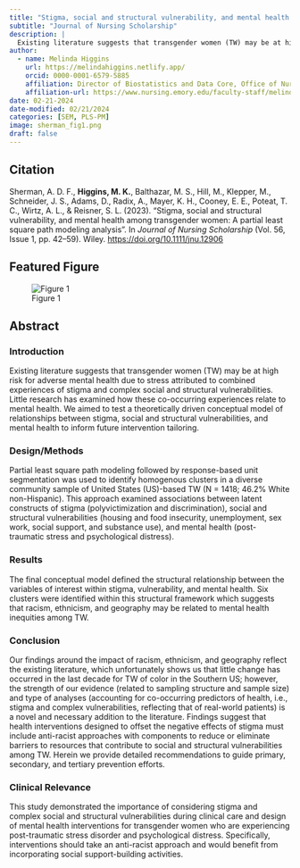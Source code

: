 ```yaml
---
title: "Stigma, social and structural vulnerability, and mental health among transgender women: A partial least square path modeling analysis"
subtitle: "Journal of Nursing Scholarship"
description: | 
  Existing literature suggests that transgender women (TW) may be at high risk for adverse mental health due to stress attributed to combined experiences of stigma and complex social and structural vulnerabilities. Little research has exam-ined how these co-occurring experiences relate to mental health. We aimed to test a theoretically driven conceptual model of relationships between stigma, social and structural vulnerabilities, and mental health to inform future intervention tailoring.
author:
  - name: Melinda Higgins
    url: https://melindahiggins.netlify.app/
    orcid: 0000-0001-6579-5885
    affiliation: Director of Biostatistics and Data Core, Office of Nursing Research, School of Nursing, Emory University, Atlanta, GA USA
    affiliation-url: https://www.nursing.emory.edu/faculty-staff/melinda-k-higgins
date: 02-21-2024
date-modified: 02/21/2024
categories: [SEM, PLS-PM] 
image: sherman_fig1.png
draft: false 
---
```


## Citation

Sherman, A. D. F., **Higgins, M. K.**, Balthazar, M. S., Hill, M., Klepper, M., Schneider, J. S., Adams, D., Radix, A., Mayer, K. H., Cooney, E. E., Poteat, T. C., Wirtz, A. L., & Reisner, S. L. (2023). "Stigma, social and structural vulnerability, and mental health among transgender women: A partial least square path modeling analysis". In _Journal of Nursing Scholarship_ (Vol. 56, Issue 1, pp. 42–59). Wiley. [https://doi.org/10.1111/jnu.12906](https://doi.org/10.1111/jnu.12906)

## Featured Figure

![Figure 1](sherman_fig1.png)

## Abstract

### Introduction
Existing literature suggests that transgender women (TW) may be at high risk for adverse mental health due to stress attributed to combined experiences of stigma and complex social and structural vulnerabilities. Little research has examined how these co-occurring experiences relate to mental health. We aimed to test a theoretically driven conceptual model of relationships between stigma, social and structural vulnerabilities, and mental health to inform future intervention tailoring.

### Design/Methods
Partial least square path modeling followed by response-based unit segmentation was used to identify homogenous clusters in a diverse community sample of United States (US)-based TW (N = 1418; 46.2% White non-Hispanic). This approach examined associations between latent constructs of stigma (polyvictimization and discrimination), social and structural vulnerabilities (housing and food insecurity, unemployment, sex work, social support, and substance use), and mental health (post-traumatic stress and psychological distress).

### Results
The final conceptual model defined the structural relationship between the variables of interest within stigma, vulnerability, and mental health. Six clusters were identified within this structural framework which suggests that racism, ethnicism, and geography may be related to mental health inequities among TW.

### Conclusion
Our findings around the impact of racism, ethnicism, and geography reflect the existing literature, which unfortunately shows us that little change has occurred in the last decade for TW of color in the Southern US; however, the strength of our evidence (related to sampling structure and sample size) and type of analyses (accounting for co-occurring predictors of health, i.e., stigma and complex vulnerabilities, reflecting that of real-world patients) is a novel and necessary addition to the literature. Findings suggest that health interventions designed to offset the negative effects of stigma must include anti-racist approaches with components to reduce or eliminate barriers to resources that contribute to social and structural vulnerabilities among TW. Herein we provide detailed recommendations to guide primary, secondary, and tertiary prevention efforts.

### Clinical Relevance
This study demonstrated the importance of considering stigma and complex social and structural vulnerabilities during clinical care and design of mental health interventions for transgender women who are experiencing post-traumatic stress disorder and psychological distress. Specifically, interventions should take an anti-racist approach and would benefit from incorporating social support-building activities.